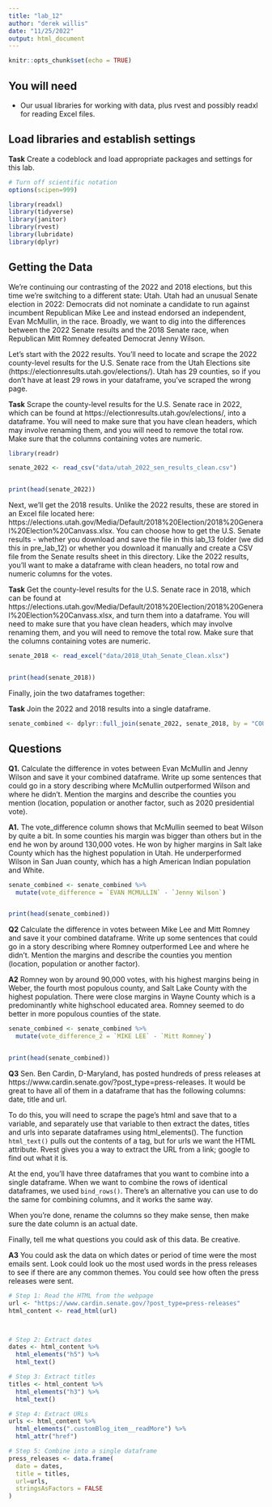 ```yaml
---
title: "lab_12"
author: "derek willis"
date: "11/25/2022"
output: html_document
---
```


```r
knitr::opts_chunk$set(echo = TRUE)
```

## You will need

* Our usual libraries for working with data, plus rvest and possibly readxl for reading Excel files.

## Load libraries and establish settings

**Task** Create a codeblock and load appropriate packages and settings for this lab.

```r
# Turn off scientific notation
options(scipen=999)

library(readxl)
library(tidyverse)
library(janitor)
library(rvest)
library(lubridate)
library(dplyr)

```

## Getting the Data

We're continuing our contrasting of the 2022 and 2018 elections, but this time we're switching to a different state: Utah. Utah had an unusual Senate election in 2022: Democrats did not nominate a candidate to run against incumbent Republican Mike Lee and instead endorsed an independent, Evan McMullin, in the race. Broadly, we want to dig into the differences between the 2022 Senate results and the 2018 Senate race, when Republican Mitt Romney defeated Democrat Jenny Wilson.

Let's start with the 2022 results. You'll need to locate and scrape the 2022 county-level results for the U.S. Senate race from the Utah Elections site (https://electionresults.utah.gov/elections/). Utah has 29 counties, so if you don't have at least 29 rows in your dataframe, you've scraped the wrong page.

**Task** Scrape the county-level results for the U.S. Senate race in 2022, which can be found at https://electionresults.utah.gov/elections/, into a dataframe. You will need to make sure that you have clean headers, which may involve renaming them, and you will need to remove the total row. Make sure that the columns containing votes are numeric.

```r

library(readr)

senate_2022 <- read_csv("data/utah_2022_sen_results_clean.csv")


print(head(senate_2022))
```

Next, we'll get the 2018 results. Unlike the 2022 results, these are stored in an Excel file located here: https://elections.utah.gov/Media/Default/2018%20Election/2018%20General%20Election%20Canvass.xlsx. You can choose how to get the U.S. Senate results - whether you download and save the file in this lab_13 folder (we did this in pre_lab_12) or whether you download it manually and create a CSV file from the Senate results sheet in this directory. Like the 2022 results, you'll want to make a dataframe with clean headers, no total row and numeric columns for the votes.

**Task** Get the county-level results for the U.S. Senate race in 2018, which can be found at https://elections.utah.gov/Media/Default/2018%20Election/2018%20General%20Election%20Canvass.xlsx, and turn them into a dataframe. You will need to make sure that you have clean headers, which may involve renaming them, and you will need to remove the total row. Make sure that the columns containing votes are numeric.

```r

senate_2018 <- read_excel("data/2018_Utah_Senate_Clean.xlsx")


print(head(senate_2018))
```

Finally, join the two dataframes together:

**Task** Join the 2022 and 2018 results into a single dataframe.

```r
senate_combined <- dplyr::full_join(senate_2022, senate_2018, by = "COUNTY")

```

## Questions

**Q1.** Calculate the difference in votes between Evan McMullin and Jenny Wilson and save it your combined dataframe. Write up some sentences that could go in a story describing where McMullin outperformed Wilson and where he didn't. Mention the margins and describe the counties you mention (location, population or another factor, such as 2020 presidential vote).

**A1.** The vote_difference column shows that McMullin seemed to beat Wilson by quite a bit. In some counties his margin was bigger than others but in the end he won by around 130,000 votes. He won by higher margins in Salt lake County which has the highest population in Utah. He underperformed Wilson in San Juan county, which has a high American Indian population and White. 

```r


senate_combined <- senate_combined %>%
  mutate(vote_difference = `EVAN MCMULLIN` - `Jenny Wilson`)


print(head(senate_combined))

```

**Q2** Calculate the difference in votes between Mike Lee and Mitt Romney and save it your combined dataframe. Write up some sentences that could go in a story describing where Romney outperformed Lee and where he didn't. Mention the margins and describe the counties you mention (location, population or another factor).

**A2** Romney won by around 90,000 votes, with his highest margins being in Weber, the fourth most populous county, and Salt Lake County with the highest population. There were close margins in Wayne County which is a predominantly white highschool educated area. Romney seemed to do better in more populous counties of the state. 

```r

senate_combined <- senate_combined %>%
  mutate(vote_difference_2 = `MIKE LEE` - `Mitt Romney`)


print(head(senate_combined))
```

**Q3** Sen. Ben Cardin, D-Maryland, has posted hundreds of press releases at https://www.cardin.senate.gov/?post_type=press-releases. It would be great to have all of them in a dataframe that has the following columns: date, title and url.

To do this, you will need to scrape the page's html and save that to a variable, and separately use that variable to then extract the dates, titles and urls into separate dataframes using html_elements(). The function `html_text()` pulls out the contents of a tag, but for urls we want the HTML attribute. Rvest gives you a way to extract the URL from a link; google to find out what it is.

At the end, you'll have three dataframes that you want to combine into a single dataframe. When we want to combine the rows of identical dataframes, we used `bind_rows()`. There's an alternative you can use to do the same for combining columns, and it works the same way.

When you're done, rename the columns so they make sense, then make sure the date column is an actual date.

Finally, tell me what questions you could ask of this data. Be creative.

**A3** 
You could ask the data on which dates or period of time were the most emails sent. Look could look uo the most used words in the press releases to see if there are any common themes. You could see how often the press releases were sent. 


```r

# Step 1: Read the HTML from the webpage
url <- "https://www.cardin.senate.gov/?post_type=press-releases"
html_content <- read_html(url)



# Step 2: Extract dates
dates <- html_content %>%
  html_elements("h5") %>%
  html_text()

# Step 3: Extract titles
titles <- html_content %>%
  html_elements("h3") %>%
  html_text()

# Step 4: Extract URLs
urls <- html_content %>%
  html_elements(".customBlog_item__readMore") %>%
  html_attr("href")

# Step 5: Combine into a single dataframe
press_releases <- data.frame(
  date = dates,
  title = titles,
  url=urls,
  stringsAsFactors = FALSE
)

```
